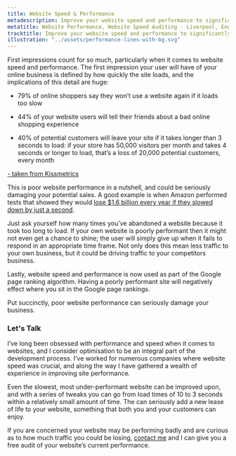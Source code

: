 ```yaml
---
title: Website Speed & Performance
metadescription: Improve your website speed and performance to significantly boost traffic to your site, and keep your users coming back - Website Performance - Liverpool, England
metatitle: Website Performance, Website Speed Auditing - Liverpool, England
tracktitle: Improve your website speed and performance to significantly boost traffic to your site, and keep your users coming back
illustration: "../assets/performance-lines-with-bg.svg"
---
```


First impressions count for so much, particularly when it comes to website speed and performance. The first impression your user will have of your online business is defined by how quickly the site loads, and the implications of this detail are huge:

- <p>79% of online shoppers say they won’t use a website again if it loads too slow</p>
- <p>44% of your website users will tell their friends about a bad online shopping experience</p>
- <p>40% of potential customers will leave your site if it takes longer than 3 seconds to load: if your store has 50,000 visitors per month and takes 4 seconds or longer to load, that’s a loss of 20,000 potential customers, every month</p>

<a href="https://neilpatel.com/blog/loading-time/" target="_blank" class="small-type"> - taken from Kissmetrics</a>

<p>This is poor website performance in a nutshell, and could be seriously damaging your potential sales. A good example is when Amazon performed tests that showed they would  
<a href="https://www.bitcatcha.com/blog/6-reasons-why-website-speed-matters-how-amazon-would-lose-1-6-billion-if-it-slowed-down/" target="_blank"> lose $1.6 billion every year if they slowed down by just a second</a>.</p>

Just ask yourself how many times you’ve abandoned a website because it took too long to load. If your own website is poorly performant then it might not even get a chance to shine; the user will simply give up when it fails to respond in an appropriate time frame. Not only does this mean less traffic to your own business, but it could be driving traffic to your competitors business.

Lastly, website speed and performance is now used as part of the Google page ranking algorithm. Having a poorly performant site will negatively effect where you sit in the Google page rankings.

Put succinctly, poor website performance can seriously damage your business.

### Let's Talk

I’ve long been obsessed with performance and speed when it comes to websites, and I consider optimisation to be an integral part of the development process. I’ve worked for numerous companies where website speed was crucial, and along the way I have gathered a wealth of experience in improving site performance. 

Even the slowest, most under-performant website can be improved upon, and with a series of tweaks you can go from load times of 10 to 3 seconds within a relatively small amount of time. The can seriously add a new lease of life to your website, something that both you and your customers can enjoy.

If you are concerned your website may be performing badly and are curious as to how much traffic you could be losing, <a href="#contactSection">contact me</a> and I can give you a free audit of your website’s current performance.
